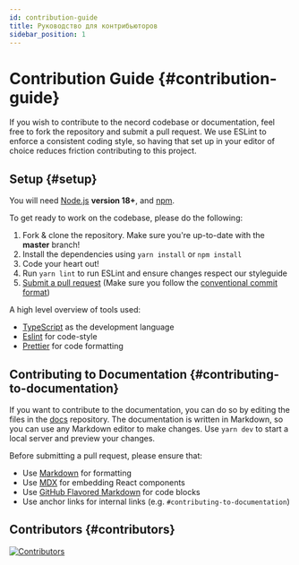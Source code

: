 ```yaml
---
id: contribution-guide
title: Руководство для контрибьюторов
sidebar_position: 1
---
```


# Contribution Guide {#contribution-guide}

If you wish to contribute to the necord codebase or documentation, feel free to fork the repository and submit a
pull request. We use ESLint to enforce a consistent coding style, so having that set up in your editor of choice
reduces friction contributing to this project.

## Setup {#setup}

You will need [Node.js](http://nodejs.org) **version 18+**, and [npm](https://www.npmjs.com/).

To get ready to work on the codebase, please do the following:

1. Fork & clone the repository. Make sure you're up-to-date with the **master** branch!
2. Install the dependencies using `yarn install` or `npm install`
3. Code your heart out!
4. Run `yarn lint` to run ESLint and ensure changes respect our styleguide
5. [Submit a pull request](https://github.com/necordjs/necord/compare) (Make sure you follow the [conventional commit format](https://github.com/SocketSomeone/necord/blob/main/.github/COMMIT_CONVENTION.md))

A high level overview of tools used:

- [TypeScript](https://www.typescriptlang.org/) as the development language
- [Eslint](https://eslint.org/) for code-style
- [Prettier](https://prettier.io/) for code formatting

## Contributing to Documentation {#contributing-to-documentation}

If you want to contribute to the documentation, you can do so by editing the files in the [docs](https://github.com/necordjs/necord.org) repository.
The documentation is written in Markdown, so you can use any Markdown editor to make changes. Use `yarn dev` to start a local server and preview your changes.

Before submitting a pull request, please ensure that:

- Use [Markdown](https://www.markdownguide.org/) for formatting
- Use [MDX](https://mdxjs.com/) for embedding React components
- Use [GitHub Flavored Markdown](https://github.github.com/gfm/) for code blocks
- Use anchor links for internal links (e.g. `#contributing-to-documentation`)

## Contributors {#contributors}

<a href="https://github.com/necordjs/necord/graphs/contributors">
	<img src="https://contrib.rocks/image?repo=necordjs/necord" alt="Contributors" />
</a>
